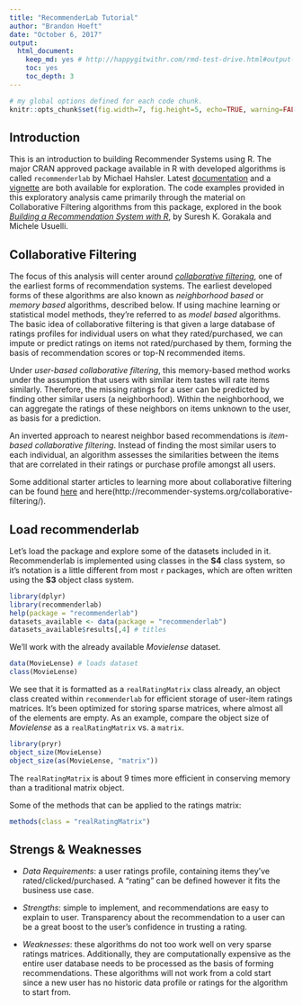 ```yaml
---
title: "RecommenderLab Tutorial"
author: "Brandon Hoeft"
date: "October 6, 2017"
output: 
  html_document: 
    keep_md: yes # http://happygitwithr.com/rmd-test-drive.html#output-format
    toc: yes
    toc_depth: 3
---
```


```r
# my global options defined for each code chunk.
knitr::opts_chunk$set(fig.width=7, fig.height=5, echo=TRUE, warning=FALSE, message=FALSE, comment = '')
```

## Introduction

This is an introduction to building Recommender Systems using R. The major CRAN approved package available in R with developed algorithms is called `recommenderlab` by Michael Hahsler. Latest [documentation](https://cran.r-project.org/web/packages/recommenderlab/recommenderlab.pdf) and a [vignette](https://cran.r-project.org/web/packages/recommenderlab/vignettes/recommenderlab.pdf) are both available for exploration. The code examples provided in this exploratory analysis came primarily through the material on Collaborative Filtering algorithms from this package, explored in the book [*Building a Recommendation System with R*](https://smile.amazon.com/Building-Recommendation-System-Suresh-Gorakala/dp/1783554495/ref=sr_1_1?ie=UTF8&qid=1507314554&sr=8-1&keywords=building+a+recommendation+system+R), by Suresh K. Gorakala and Michele Usuelli. 

## Collaborative Filtering

The focus of this analysis will center around [*collaborative filtering*](https://en.wikipedia.org/wiki/Collaborative_filtering), one of the earliest forms of recommendation systems. The earliest developed forms of these algorithms are also known as *neighborhood based* or *memory based* algorithms, described below. If using machine learning or statistical model methods, they're referred to as *model based* algorithms. The basic idea of collaborative filtering is that given a large database of ratings profiles for individual users on what they rated/purchased, we can impute or predict ratings on items not rated/purchased by them, forming the basis of recommendation scores or top-N recommended items. 

Under *user-based collaborative filtering*, this memory-based method works under the assumption that users with similar item tastes will rate items similarly. Therefore, the missing ratings for a user can be predicted by finding other similar users (a neighborhood). Within the neighborhood, we can aggregate the ratings of these neighbors on items unknown to the user, as basis for a prediction.

An inverted approach to nearest neighbor based recommendations is *item-based collaborative filtering*. Instead of finding the most similar users to each individual, an algorithm assesses the similarities between the items that are correlated in their ratings or purchase profile amongst all users. 

Some additional starter articles to learning more about collaborative filtering can be found [here](https://www.ibm.com/developerworks/library/os-recommender1/) and here(http://recommender-systems.org/collaborative-filtering/). 

## Load recommenderlab

Let's load the package and explore some of the datasets included in it. Recommenderlab is implemented using classes in the **S4** class system, so it's notation is a little different from most `r` packages, which are often written using the **S3** object class system. 

``` r
library(dplyr)
library(recommenderlab)
help(package = "recommenderlab")
datasets_available <- data(package = "recommenderlab")
datasets_available$results[,4] # titles
```

We'll work with the already available *Movielense* dataset.

``` r
data(MovieLense) # loads dataset
class(MovieLense)
```

We see that it is formatted as a `realRatingMatrix` class already, an object class created within `recommenderlab` for efficient storage of user-item ratings matrices. It's been optimized for storing sparse matrices, where almost all of the elements are empty. As an example, compare the object size of *Movielense* as a `realRatingMatrix` vs. a `matrix`. 

``` r
library(pryr)
object_size(MovieLense)
object_size(as(MovieLense, "matrix"))
```

The `realRatingMatrix` is about 9 times more efficient in conserving memory than a traditional matrix object.

Some of the methods that can be applied to the ratings matrix: 

``` r
methods(class = "realRatingMatrix")
```


## Strengs & Weaknesses

* *Data Requirements*: a user ratings profile, containing items they’ve rated/clicked/purchased. A "rating" can be defined however it fits the business use case.
        	
* *Strengths*: simple to implement, and recommendations are easy to explain to user. Transparency about the recommendation to a user can be a great boost to the user's confidence in trusting a rating. 
 
* *Weaknesses*: these algorithms do not too work well on very sparse ratings matrices. Additionally, they are computationally expensive as the entire user database needs to be processed as the basis of forming recommendations. These algorithms will not work from a cold start since a new user has no historic data profile or ratings for the algorithm to start from. 
